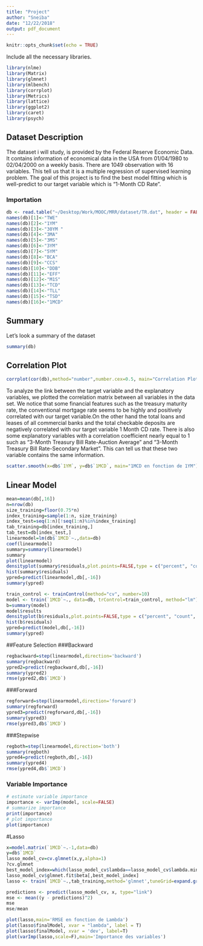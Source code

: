 ```yaml
---
title: "Project"
author: "Sneiba"
date: "12/22/2018"
output: pdf_document
---
```


```r
knitr::opts_chunk$set(echo = TRUE)
```

Include all the necessary libraries.

```r

library(nlme)
library(Matrix)
library(glmnet)
library(mlbench)
library(corrplot)
library(Metrics)
library(lattice)
library(ggplot2)
library(caret)
library(psych)

```

## Dataset Description

The dataset i will study, is provided by the Federal Reserve Economic Data. It contains information of economical data in the USA from 01/04/1980 to 02/04/2000 on a weekly basis.
There are 1049 observation with 16 variables. This tell us that it is a multiple regression of supervised learning problem. The goal of this project is to find the best model fitting which is well-predict to our target variable which is "1-Month CD Rate".


### Importation

```r
db <- read.table("~/Desktop/Work/MOOC/MRR/dataset/TR.dat", header = FALSE)
names(db)[1]<-"TWE"
names(db)[2]<-"1YM"
names(db)[3]<-"30YM "
names(db)[4]<-"3MA"
names(db)[5]<-"3MS"
names(db)[6]<-"3YM"
names(db)[7]<-"5YM"
names(db)[8]<-"BCA"
names(db)[9]<-"CCS"
names(db)[10]<-"DDB"
names(db)[11]<-"EFF"
names(db)[12]<-"M1S"
names(db)[13]<-"TCD"
names(db)[14]<-"TLL"
names(db)[15]<-"TSD"
names(db)[16]<-"1MCD"
```

## Summary
Let's look a summary of the dataset
```r
summary(db)
```

## Correlation Plot

```r
corrplot(cor(db),method="number",number.cex=0.5, main="Correlation Plot")
```

To analyze the link between the target variable and the explanatory variables, we plotted the correlation matrix between all variables in the data set.
We notice that some financial features such as the treasury maturity rate, the conventional mortgage rate seems to be highly and positively correlated with our target variable.On the other hand the total loans and leases of all commercial banks and the total checkable deposits are negatively correlated with our target variable 1 Month CD rate.
There is also some explanatory variables with a correlation coefficient nearly equal to 1 such as "3-Month Treasury Bill Rate-Auction Average" and "3-Month Treasury Bill Rate-Secondary Market". This can tell us that these two variable contains the same information.

```r
scatter.smooth(x=db$`1YM`, y=db$`1MCD`, main="1MCD en fonction de 1YM")
```

## Linear Model

```r
mean=mean(db[,16])
n=nrow(db)
size_training=floor(0.75*n)
index_training=sample(1:n, size_training)
index_test=seq(1:n)[!seq(1:n)%in%index_training]
tab_training=db[index_training,]
tab_test=db[index_test,]
linearmodel=lm(db$`1MCD`~.,data=db)
coef(linearmodel)
summary=summary(linearmodel)
summary
plot(linearmodel)
densityplot(summary$residuals,plot.points=FALSE,type = c("percent", "count", "density"))
hist(summary$residuals)
ypred=predict(linearmodel,db[,-16])
summary(ypred)

train_control <- trainControl(method="cv", number=10)
model <- train(`1MCD`~., data=db, trControl=train_control, method="lm")
b=summary(model)
model$results
densityplot(b$residuals,plot.points=FALSE,type = c("percent", "count", "density"))
hist(b$residuals)
ypred=predict(model,db[,-16])
summary(ypred)
```

##Feature Selection
###Backward
```r
regbackward=step(linearmodel,direction='backward')
summary(regbackward)
ypred2=predict(regbackward,db[,-16])
summary(ypred2)
rmse(ypred2,db$`1MCD`)
```
###Forward
```r
regforward=step(linearmodel,direction='forward')
summary(regforward)
ypred3=predict(regforward,db[,-16])
summary(ypred3)
rmse(ypred3,db$`1MCD`)
```


###Stepwise
```r
regboth=step(linearmodel,direction='both')
summary(regboth)
ypred4=predict(regboth,db[,-16])
summary(ypred4)
rmse(ypred4,db$`1MCD`)
```


### Variable Importance

```r
# estimate variable importance
importance <- varImp(model, scale=FALSE)
# summarize importance
print(importance)
# plot importance
plot(importance)
```

#Lasso

```r
x=model.matrix(`1MCD`~.-1,data=db)
y=db$`1MCD`
lasso_model_cv=cv.glmnet(x,y,alpha=1)
?cv.glmnet
best_model_index=which(lasso_model_cv$lambda==lasso_model_cv$lambda.min)
lasso_model_cv$glmnet.fit$beta[,best_model_index]
lasso <- train(`1MCD`~.,tab_training,method='glmnet',tuneGrid=expand.grid(alpha=1,lambda=seq(0.0001, 1, length=5)))

predictions <- predict(lasso_model_cv, x, type="link")
mse <- mean((y - predictions)^2)
mse
mse/mean

plot(lasso,main='RMSE en fonction de Lambda')
plot(lasso$finalModel, xvar = "lambda", label = T)
plot(lasso$finalModel, xvar = 'dev', label=T)
plot(varImp(lasso,scale=F),main='Importance des variables')
```
